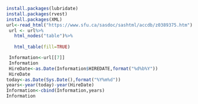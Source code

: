 ```{r}
install.packages(lubridate)
install.packages(rvest)
install.packages(XML)
url<-read_html("https://www.sfu.ca/sasdoc/sashtml/accdb/z0389375.htm")
 url <- url%>%
   html_nodes("table")%>%
   
   html_table(fill=TRUE)

 Information<-url[[7]]
 Information
 HireDate<-as.Date(Information$HIREDATE,format("%d%b%Y"))
 HireDate
today<-as.Date(Sys.Date(),format("%Y%m%d"))
years<-year(today)-year(HireDate)
Information<-cbind(Information,years)
Information

```


